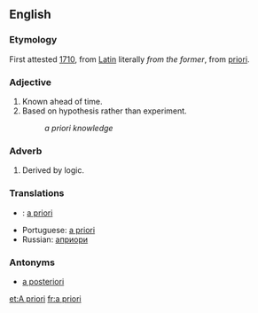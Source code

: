 == English ==

=== Etymology ===

First attested [[w:1710|1710]], from [[Latin]] literally ''from the former'', from [[priori]].

=== Adjective ===

# Known ahead of time.
# Based on hypothesis rather than experiment.
#: ''a priori knowledge''

=== Adverb ===

# Derived by logic.

=== Translations ===

* {{de}}: [[a priori]]
* Portuguese: [[a priori]]
* Russian: [[априори]]

=== Antonyms ===

* [[a posteriori]]

{{wikipedia}}

[[et:A priori]]
[[fr:a priori]]